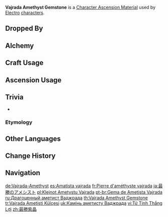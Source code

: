 {{Item Infobox
|title        = Vaj&shy;ra&shy;da A&shy;me&shy;thyst Gem&shy;stone
|id           = 104144
|image        = Item Vajrada Amethyst Gemstone.png
|type         = Character Ascension Materials
|invCategory  = Character Development Items
|group        = Vajrada Amethyst
|group2       = Ascension Gems
|quality      = 5
|description  = Character Ascension material.<br>"This body is the noblest and most eminent of all in this world.<br>"It should hold absolute control over this world.<br>"It once promised its people a dream: the never-changing 'eternity.'"
|source1      = Dropped by [[Normal Bosses]] and [[Weekly Bosses]] (Lv. 75+)
|source2      = [[Alchemy]] (AR 45+)
}}
'''Vajrada Amethyst Gemstone''' is a [[Character Ascension Material]] used by [[Electro]] [[characters]].

==Dropped By==
{{Dropped By|level=75}}

==Alchemy==
{{Recipe
|type = Crafting
|Vajrada Amethyst Chunk = 3
|Mora = 2,700
|sort = Vajrada Amethyst Chunk;Mora
}}
{{Recipe
|type = Converting
|Agnidus Agate Gemstone = 1
|Dust of Azoth = 27
|sort = Agnidus Agate Gemstone;Dust of Azoth
}}
{{Recipe
|type = Converting
|Varunada Lazurite Gemstone = 1
|Dust of Azoth = 27
|sort = Varunada Lazurite Gemstone;Dust of Azoth
}}
{{Recipe
|type = Converting
|Nagadus Emerald Gemstone = 1
|Dust of Azoth = 27
|sort = Nagadus Emerald Gemstone;Dust of Azoth
}}
{{Recipe
|type = Converting
|Vayuda Turquoise Gemstone = 1
|Dust of Azoth = 27
|sort = Vayuda Turquoise Gemstone;Dust of Azoth
}}
{{Recipe
|type = Converting
|Shivada Jade Gemstone = 1
|Dust of Azoth = 27
|sort = Shivada Jade Gemstone;Dust of Azoth
}}
{{Recipe
|type = Converting
|Prithiva Topaz Gemstone = 1
|Dust of Azoth = 27
|sort = Prithiva Topaz Gemstone;Dust of Azoth
}}
==Craft Usage==
{{Craft Usage}}

==Ascension Usage==
{{Ascension Usage}}

==Trivia==
* {{Transclude|Vajrada Amethyst|VajradaQuote|section=1}}
===Etymology===
{{Transclude|Vajrada Amethyst|Etymology}}

==Other Languages==
{{Other Languages
|en      = Vajrada Amethyst Gemstone
|zhs     = 最胜紫晶
|zhs_rm  = Zuìshèng Zǐjīng
|zht     = 最勝紫晶
|zht_rm  = Zuìshèng Zǐjīng
|zh_tl   = All-Surpassing Amethyst
|ja      = 最勝のアメシスト
|ja_rm   = Saishou no Ameshisuto
|ja_tl   = All-Surpassing Amethyst
|ko      = 승리의 자수정
|ko_rm   = Seungri-ui Jasujeong
|ko_tl   = Amethyst of Victory
|es      = Amatista vajrada
|es_tl   = Vajrada Amethyst
|fr      = Pierre d'améthyste vajrada
|fr_tl   = Vajrada Amethyst Stone
|ru      = Драгоценный аметист Ваджрада
|ru_tl   = Precious Vajrada Amethyst
|th      = Vajrada Amethyst Gemstone
|vi      = Tử Tinh Thắng Lợi
|vi_tl   = 
|de      = Vajrada-Amethyst
|de_tl   = Vajrada Amethyst
|id      = Vajrada Amethyst Gemstone
|pt      = Gema de Ametista Vajrada
|pt_tl   = 
|tr      = Vajrada Ametisti Külçesi
|tr_tl   = Vajrada Amethyst Nugget
|it      = Gemma d'ametista Vajrada
|it_tl   = 
}}

==Change History==
{{Change History|1.0}}

==Navigation==
{{Development Item Navbox|Character Ascension Materials}}

[[de:Vajrada-Amethyst]]
[[es:Amatista vajrada]]
[[fr:Pierre d'améthyste vajrada]]
[[ja:最勝のアメシスト]]
[[pl:Klejnot Ametystu Vajrada]]
[[pt-br:Gema de Ametista Vajrada]]
[[ru:Драгоценный аметист Ваджрада]]
[[th:Vajrada Amethyst Gemstone]]
[[tr:Vajrada Ametisti Külçesi]]
[[uk:Камінь аметисту Ваджрада]]
[[vi:Tử Tinh Thắng Lợi]]
[[zh:最勝紫晶]]